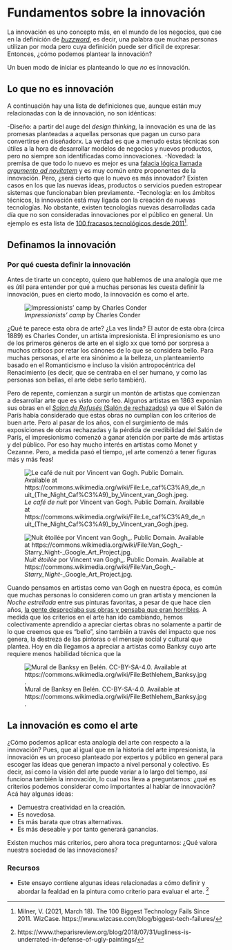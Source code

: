 # Fundamentos sobre la innovación

La innovación es uno concepto más, en el mundo de los negocios, que cae en la definición de [*buzzword*](https://www.regenbig.es/buzzwords-palabras-o-expresiones-de-moda-que-inundan-las-conversaciones-de-negocios/), es decir, una palabra que muchas personas utilizan por moda pero cuya definición puede ser difícil de expresar. Entonces, ¿cómo podemos plantear la innovación?

Un buen modo de iniciar es planteando lo que _no_ es innovación.

## Lo que no es innovación

A continuación hay una lista de definiciones que, aunque están muy relacionadas con la de innovación, no son idénticas:

-Diseño: a partir del auge del _design thinking_, la innovación es una de las promesas planteadas a aquellas personas que pagan un curso para convertirse en diseñadorx. La verdad es que a menudo estas técnicas son útiles a la hora de desarrollar modelos de negocios y nuevos productos, pero no siempre son identificadas como innovaciones.
-Novedad: la premisa de que todo lo nuevo es mejor es una [falacia lógica llamada *argumento ad novitatem*](https://es.wikipedia.org/wiki/Argumento_ad_novitatem) y es muy común entre proponentes de la innovación. Pero, ¿será cierto que lo nuevo es más innovador? Existen casos en los que las nuevas ideas, productos o servicios pueden estropear sistemas que funcionaban bien previamente.
-Tecnología: en los ámbitos técnicos, la innovación está muy ligada con la creación de nuevas tecnologías. No obstante, existen tecnologías nuevas desarrolladas cada día que no son consideradas innovaciones por el público en general. Un ejemplo es esta lista de [100 fracasos tecnológicos desde 2011](https://www.wizcase.com/blog/biggest-tech-failures/)^[Milner, V. (2021, March 18). The 100 Biggest Technology Fails Since 2011. WizCase. https://www.wizcase.com/blog/biggest-tech-failures/].

## Definamos la innovación

### Por qué cuesta definir la innovación

Antes de tirarte un concepto, quiero que hablemos de una analogía que me es útil para entender por qué a muchas personas les cuesta definir la innovación, pues en cierto modo, la innovación es como el arte.

![*Impressionists' camp* by Charles Conder](https://upload.wikimedia.org/wikipedia/commons/thumb/d/d3/Charles_Conder_-_Impressionists%27_camp_-_Google_Art_Project.jpg/1200px-Charles_Conder_-_Impressionists%27_camp_-_Google_Art_Project.jpg)

¿Qué te parece esta obra de arte? ¿La ves linda? El autor de esta obra (circa 1889) es Charles Conder, un artista impresionista. El impresionismo es uno de los primeros géneros de arte en el siglo xx que tomó por sorpresa a muchos críticos por retar los cánones de lo que se considera bello. Para muchas personas, el arte era sinónimo a la belleza, un planteamiento basado en el Romanticismo e incluso la visión antropocéntrica del Renacimiento (es decir, que se centraba en el ser humano, y como las personas son bellas, el arte debe serlo también).

Pero de repente, comienzan a surgir un montón de artistas que comienzan a desarrollar arte que es visto como feo. Algunos artistas en 1863 exponían sus obras en el [*Salon de Refusés* (Salón de rechazados)](https://es.wikipedia.org/wiki/Salon_des_Refus%C3%A9s) ya que el Salón de París había considerado que estas obras no cumplían con los criterios de buen arte. Pero al pasar de los años, con el surgimiento de más exposiciones de obras rechazadas y la pérdida de credibilidad del Salón de París, el impresionismo comenzó a ganar atención por parte de más artistas y del público. Por eso hay mucho interés en artistas como Monet y Cezanne. Pero, a medida pasó el tiempo, ¡el arte comenzó a tener figuras más y más feas!

![*Le café de nuit* por Vincent van Gogh. Public Domain. Available at https://commons.wikimedia.org/wiki/File:Le_caf%C3%A9_de_nuit_(The_Night_Caf%C3%A9)_by_Vincent_van_Gogh.jpeg.
](https://upload.wikimedia.org/wikipedia/commons/thumb/7/7c/Van_Gogh_The_Night_Cafe.jpg/640px-Van_Gogh_The_Night_Cafe.jpg)


![*Nuit étoilée* por Vincent van Gogh_. Public Domain. Available at https://commons.wikimedia.org/wiki/File:Van_Gogh_-_Starry_Night_-_Google_Art_Project.jpg.](https://upload.wikimedia.org/wikipedia/commons/thumb/e/ea/Van_Gogh_-_Starry_Night_-_Google_Art_Project.jpg/640px-Van_Gogh_-_Starry_Night_-_Google_Art_Project.jpg)

Cuando pensamos en artistas como van Gogh en nuestra época, es común que muchas personas lo consideren como un gran artista y mencionen la _Noche estrellada_ entre sus pinturas favoritas, a pesar de que hace cien años, [la gente despreciaba sus obras y pensaba que eran horribles](https://medium.com/the-collector/van-goghs-ugliest-masterpiece-cac4d6677ad1). A medida que los criterios en el arte han ido cambiando, hemos colectivamente aprendido a apreciar ciertas obras no solamente a partir de lo que creemos que es "bello", sino también a través del impacto que nos genera, la destreza de las pintoras o el mensaje social y cultural que plantea. Hoy en día llegamos a apreciar a artistas como Banksy cuyo arte requiere menos habilidad técnica que la 

![Mural de Banksy en Belén. CC-BY-SA-4.0. Available at https://commons.wikimedia.org/wiki/File:Bethlehem_Banksy.jpg.](https://upload.wikimedia.org/wikipedia/commons/thumb/6/64/Bethlehem_Banksy.jpg/640px-Bethlehem_Banksy.jpg)

## La innovación es como el arte

¿Cómo podemos aplicar esta analogía del arte con respecto a la innovación? Pues, que al igual que en la historia del arte impresionista, la innovación es un proceso planteado por expertos y público en general para escoger las ideas que generan impacto a nivel personal y colectivo. Es decir, así como la visión del arte puede variar a lo largo del tiempo, así funciona también la innovación, lo cual nos lleva a preguntarnos: ¿qué es criterios podemos considerar como importantes al hablar de innovación? Acá hay algunas ideas:

- Demuestra creatividad en la creación.
- Es novedosa.
- Es más barata que otras alternativas.
- Es más deseable y por tanto generará ganancias.

Existen muchos más criterios, pero ahora toca preguntarnos: ¿Qué valora nuestra sociedad de las innovaciones?

### Recursos

- Este ensayo contiene algunas ideas relacionadas a cómo definir y abordar la fealdad en la pintura como criterio para evaluar el arte. ^[https://www.theparisreview.org/blog/2018/07/31/ugliness-is-underrated-in-defense-of-ugly-paintings/]
